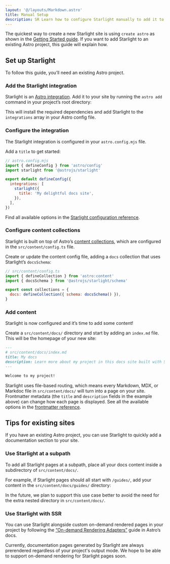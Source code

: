 ```yaml
---
layout: '@/layouts/Markdown.astro'
title: Manual Setup
description: SR Learn how to configure Starlight manually to add it to an existing Astro project.
---
```


The quickest way to create a new Starlight site is using `create astro` as shown in the [Getting Started guide](/getting-started/#create-a-new-project).
If you want to add Starlight to an existing Astro project, this guide will explain how.

## Set up Starlight

To follow this guide, you’ll need an existing Astro project.

### Add the Starlight integration

Starlight is an [Astro integration](https://docs.astro.build/en/guides/integrations-guide/). Add it to your site by running the `astro add` command in your project’s root directory:

This will install the required dependencies and add Starlight to the `integrations` array in your Astro config file.

### Configure the integration

The Starlight integration is configured in your `astro.config.mjs` file.

Add a `title` to get started:

```js ins={8}
// astro.config.mjs
import { defineConfig } from 'astro/config'
import starlight from '@astrojs/starlight'

export default defineConfig({
  integrations: [
    starlight({
      title: 'My delightful docs site',
    }),
  ],
})
```

Find all available options in the [Starlight configuration reference](/reference/configuration/).

### Configure content collections

Starlight is built on top of Astro’s [content collections](https://docs.astro.build/en/guides/content-collections/), which are configured in the `src/content/config.ts` file.

Create or update the content config file, adding a `docs` collection that uses Starlight’s `docsSchema`:

```js ins={3,6}
// src/content/config.ts
import { defineCollection } from 'astro:content'
import { docsSchema } from '@astrojs/starlight/schema'

export const collections = {
  docs: defineCollection({ schema: docsSchema() }),
}
```

### Add content

Starlight is now configured and it’s time to add some content!

Create a `src/content/docs/` directory and start by adding an `index.md` file.
This will be the homepage of your new site:

```md
---
# src/content/docs/index.md
title: My docs
description: Learn more about my project in this docs site built with Starlight.
---

Welcome to my project!
```

Starlight uses file-based routing, which means every Markdown, MDX, or Markdoc file in `src/content/docs/` will turn into a page on your site. Frontmatter metadata (the `title` and `description` fields in the example above) can change how each page is displayed.
See all the available options in the [frontmatter reference](/reference/frontmatter/).

## Tips for existing sites

If you have an existing Astro project, you can use Starlight to quickly add a documentation section to your site.

### Use Starlight at a subpath

To add all Starlight pages at a subpath, place all your docs content inside a subdirectory of `src/content/docs/`.

For example, if Starlight pages should all start with `/guides/`, add your content in the `src/content/docs/guides/` directory:

In the future, we plan to support this use case better to avoid the need for the extra nested directory in `src/content/docs/`.

### Use Starlight with SSR

You can use Starlight alongside custom on-demand rendered pages in your project by following the [“On-demand Rendering Adapters”](https://docs.astro.build/en/guides/server-side-rendering/) guide in Astro’s docs.

Currently, documentation pages generated by Starlight are always prerendered regardless of your project's output mode. We hope to be able to support on-demand rendering for Starlight pages soon.
